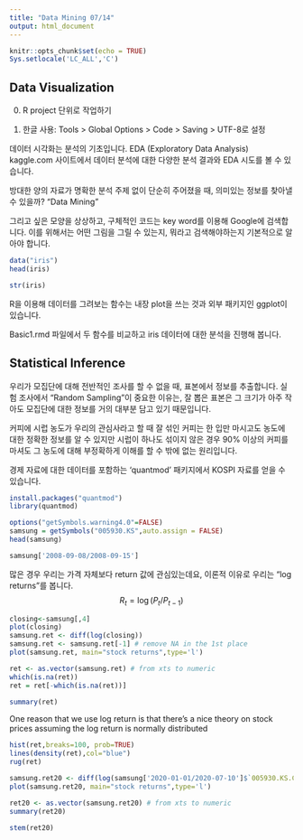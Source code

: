```yaml
---
title: "Data Mining 07/14"
output: html_document
---
```


```r
knitr::opts_chunk$set(echo = TRUE)
Sys.setlocale('LC_ALL','C')
```

## Data Visualization

0. R project 단위로 작업하기

1. 한글 사용: Tools > Global Options > Code > Saving > UTF-8로 설정

데이터 시각화는 분석의 기초입니다. EDA (Exploratory Data Analysis) kaggle.com 사이트에서 데이터 분석에 대한 다양한 분석 결과와 EDA 시도를 볼 수 있습니다.

방대한 양의 자료가 명확한 분석 주제 없이 단순히 주어졌을 때, 의미있는 정보를 찾아낼 수 있을까? "Data Mining"

그리고 싶은 모양을 상상하고, 구체적인 코드는 key word를 이용해 Google에 검색합니다. 이를 위해서는 어떤 그림을 그릴 수 있는지, 뭐라고 검색해야하는지 기본적으로 알아야 합니다.
```r
data("iris")
head(iris)

```
```r
str(iris)

```

R을 이용해 데이터를 그려보는 함수는 내장 plot을 쓰는 것과 외부 패키지인 ggplot이 있습니다.

Basic1.rmd 파일에서 두 함수를 비교하고 iris 데이터에 대한 분석을 진행해 봅니다.


## Statistical Inference

우리가 모집단에 대해 전반적인 조사를 할 수 없을 때, 표본에서 정보를 추출합니다. 실험 조사에서 "Random Sampling"이 중요한 이유는, 잘 뽑은 표본은 그 크기가 아주 작아도 모집단에 대한 정보를 거의 대부분 담고 있기 때문입니다.

커피에 시럽 농도가 우리의 관심사라고 할 때 잘 섞인 커피는 한 입만 마시고도 농도에 대한 정확한 정보를 알 수 있지만 시럽이 하나도 섞이지 않은 경우 90% 이상의 커피를 마셔도 그 농도에 대해 부정확하게 이해를 할 수 밖에 없는 원리입니다.

경제 자료에 대한 데이터를 포함하는 'quantmod' 패키지에서 KOSPI 자료를 얻을 수 있습니다.
```r
install.packages("quantmod")
library(quantmod)
```

```r
options("getSymbols.warning4.0"=FALSE)
samsung = getSymbols("005930.KS",auto.assign = FALSE)
head(samsung)
```

```r
samsung['2008-09-08/2008-09-15']
```

많은 경우 우리는 가격 자체보다 return 값에 관심있는데요, 이론적 이유로 우리는 "log returns"를 봅니다.
$$R_t = \log {(P_t/P_{t-1})} $$

```r
closing<-samsung[,4]
plot(closing)
samsung.ret <- diff(log(closing))
samsung.ret <- samsung.ret[-1] # remove NA in the 1st place
plot(samsung.ret, main="stock returns",type='l')
```

```r
ret <- as.vector(samsung.ret) # from xts to numeric
which(is.na(ret))
ret = ret[-which(is.na(ret))]
```

```r
summary(ret)
```

One reason that we use log return is that there's a nice theory on stock prices assuming the log return is normally distributed

```r
hist(ret,breaks=100, prob=TRUE)
lines(density(ret),col="blue")
rug(ret)
```

```r
samsung.ret20 <- diff(log(samsung['2020-01-01/2020-07-10']$`005930.KS.Close`))
plot(samsung.ret20, main="stock returns",type='l')
```

```r
ret20 <- as.vector(samsung.ret20) # from xts to numeric
summary(ret20)
```

```r
stem(ret20)
```